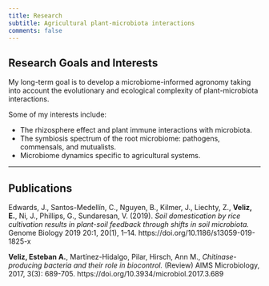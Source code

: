 ```yaml
---
title: Research
subtitle: Agricultural plant-microbiota interactions
comments: false
---
```

## Research Goals and Interests
My long-term goal is to develop a microbiome-informed agronomy taking into account the evolutionary and ecological complexity of plant-microbiota interactions.

Some of my interests include:  

- The rhizosphere effect and plant immune interactions with microbiota.  
- The symbiosis spectrum of the root microbiome: pathogens, commensals, and mutualists.  
- Microbiome dynamics specific to agricultural systems.

---

## Publications  
Edwards, J., Santos-Medellín, C., Nguyen, B., Kilmer, J., Liechty, Z., **Veliz, E.**, Ni, J., Phillips, G.,  Sundaresan, V. (2019). *Soil domestication by rice cultivation results in plant-soil feedback through shifts in soil microbiota.* Genome Biology 2019 20:1, 20(1), 1–14. https://doi.org/10.1186/s13059-019-1825-x  

**Veliz, Esteban A.**, Martínez-Hidalgo, Pilar, Hirsch, Ann M., *Chitinase-producing bacteria and their role in biocontrol.* (Review) AIMS Microbiology, 2017, 3(3): 689-705. https://doi.org/10.3934/microbiol.2017.3.689 
